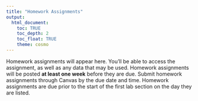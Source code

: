 ```yaml
---
title: "Homework Assignments"
output: 
  html_document:
    toc: TRUE
    toc_depth: 2
    toc_float: TRUE
    theme: cosmo
---
```


Homework assignments will appear here. You'll be able to access the assignment, as well as any data that may be used. Homework assignments will be posted **at least one week** before they are due. Submit homework assignments through Canvas by the due date and time. Homework assignments are due prior to the start of the first lab section on the day they are listed. 

<!-- ### [**Homework 1**](homework/homework-1.html) -->

<!-- **Due February 3, 9am** -->

<!-- - [Download all files here.](homework/homework-1.zip) -->


<!-- ### [**Homework 2**](homework/homework-2.html) -->

<!-- **Due February 27, 9am** -->

<!-- - [Download all files here.](homework/homework-2.zip) -->

<!-- ### [**Homework 3**](homework/homework-3.html) -->

<!-- **Due March 17, 9am** -->

<!-- - [Download all files here.](homework/homework-3.zip) -->

